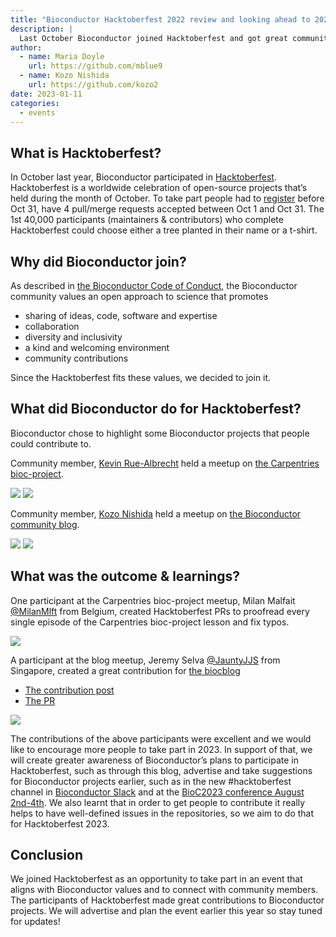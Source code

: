 ```yaml
---
title: "Bioconductor Hacktoberfest 2022 review and looking ahead to 2023"
description: |
  Last October Bioconductor joined Hacktoberfest and got great community contributions there. Here we describe its success and notify the community we plan to participate in 2023.
author:
  - name: Maria Doyle
    url: https://github.com/mblue9
  - name: Kozo Nishida
    url: https://github.com/kozo2
date: 2023-01-11
categories:
  - events
---
```


## What is Hacktoberfest?

In October last year, Bioconductor participated in [Hacktoberfest](https://hacktoberfest.com/).
Hacktoberfest is a worldwide celebration of open-source projects that’s held during the month of October.
To take part people had to [register](https://hacktoberfest.com/auth/) before Oct 31,
have 4 pull/merge requests accepted between Oct 1 and Oct 31.
The 1st 40,000 participants (maintainers & contributors) who complete Hacktoberfest could choose either a tree planted in their name or a t-shirt.

## Why did Bioconductor join?

As described in [the Bioconductor Code of Conduct](https://bioconductor.github.io/bioc_coc_multilingual/en-US.html),
the Bioconductor community values an open approach to science that promotes

- sharing of ideas, code, software and expertise
- collaboration
- diversity and inclusivity
- a kind and welcoming environment
- community contributions

Since the Hacktoberfest fits these values, we decided to join it.

## What did Bioconductor do for Hacktoberfest?
Bioconductor chose to highlight some Bioconductor projects that people could contribute to. 

Community member, [Kevin Rue-Albrecht](https://github.com/kevinrue) held a meetup on [the Carpentries bioc-project](https://github.com/carpentries-incubator/bioc-project). 

![](https://user-images.githubusercontent.com/12192/212072573-7038f78e-654a-42e7-890f-ace45cbf609d.png)
![](https://user-images.githubusercontent.com/12192/212077077-fd6d9b73-7557-4868-92c3-18e63cacd2d4.png)


Community member, [Kozo Nishida](https://github.com/kozo2) held a meetup on [the Bioconductor community blog](https://bioconductor.github.io/biocblog/).

![](https://user-images.githubusercontent.com/12192/212077271-6c71efc9-174d-4bf4-98ab-bf21d1cd9566.png)
![](https://user-images.githubusercontent.com/12192/212077578-dd13697e-eddb-40c6-af93-e5af993fd8ab.png)

## What was the outcome & learnings?

One participant at the Carpentries bioc-project meetup, Milan Malfait [@MilanMlft](https://github.com/MilanMlft) from Belgium, created Hacktoberfest PRs to proofread every single episode of the Carpentries bioc-project lesson and fix typos.

![](https://user-images.githubusercontent.com/12192/212073022-e37a9785-fa5e-4b2e-86a9-b9714073e8b9.png)

A participant at the blog meetup, Jeremy Selva [@JauntyJJS](https://github.com/JauntyJJS) from Singapore, created a great contribution for [the biocblog](https://bioconductor.github.io/biocblog/)

- [The contribution post](https://bioconductor.github.io/biocblog/posts/2022-10-22-awesome-lists/)
- [The PR](https://github.com/Bioconductor/biocblog/pull/24)

![](https://user-images.githubusercontent.com/12192/212075013-dc62e631-d83b-4f48-9b3c-dea85d2e908d.png)

The contributions of the above participants were excellent and we would like to encourage more people to take part in 2023. In support of that, we will create greater awareness of Bioconductor's plans to participate in Hacktoberfest, such as through this blog, advertise and take suggestions for Bioconductor projects earlier, such as in the new #hacktoberfest channel in [Bioconductor Slack](https://slack.bioconductor.org/) and at the [BioC2023 conference August 2nd-4th](https://support.bioconductor.org/p/9147691/). We also learnt that in order to get people to contribute it really helps to have well-defined issues in the repositories, so we aim to do that for Hacktoberfest 2023.

## Conclusion

We joined Hacktoberfest as an opportunity to take part in an event that aligns with Bioconductor values and to connect with community members.
The participants of Hacktoberfest made great contributions to Bioconductor projects. We will advertise and plan the event earlier this year so stay tuned for updates!
